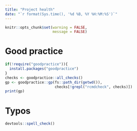 ```yaml
---
title: "Project health"
date: "`r format(Sys.time(), '%d %B, %Y %H:%M:%S')`"
---
```


```r
knitr::opts_chunk$set(warning = FALSE,
                      message = FALSE)
```

# Good practice

```r
if(!require("goodpractice")){
  install.packages("goodpractice")
}
checks <- goodpractice::all_checks()
gp <- goodpractice::gp(fs::path_dir(getwd()),
                       checks[!grepl("rcmdcheck", checks)])
print(gp)
```

# Typos

```r
devtools::spell_check()
```
